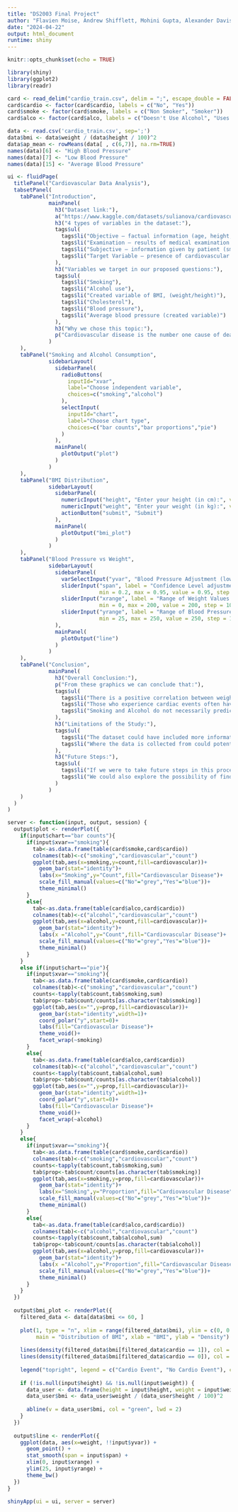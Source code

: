 ```yaml
---
title: "DS2003 Final Project"
author: "Flavien Moise, Andrew Shifflett, Mohini Gupta, Alexander Davis"
date: "2024-04-22"
output: html_document
runtime: shiny
---
```


```r
knitr::opts_chunk$set(echo = TRUE)
```

```r
library(shiny)
library(ggplot2)
library(readr)

card <- read_delim("cardio_train.csv", delim = ";", escape_double = FALSE, trim_ws = TRUE, show_col_types = FALSE)
card$cardio <- factor(card$cardio, labels = c("No", "Yes"))
card$smoke <- factor(card$smoke, labels = c("Non Smoker", "Smoker"))
card$alco <- factor(card$alco, labels = c("Doesn't Use Alcohol", "Uses Alcohol"))

data <- read.csv('cardio_train.csv', sep=';')
data$bmi <- data$weight / (data$height / 100)^2
data$ap_mean <- rowMeans(data[ , c(6,7)], na.rm=TRUE)
names(data)[6] <- "High Blood Pressure"
names(data)[7] <- "Low Blood Pressure"
names(data)[15] <- "Average Blood Pressure"

ui <- fluidPage(
  titlePanel("Cardiovascular Data Analysis"),
  tabsetPanel(
    tabPanel("Introduction",
             mainPanel(
               h3("Dataset link:"),
               a("https://www.kaggle.com/datasets/sulianova/cardiovascular-disease-dataset", href = "https://www.kaggle.com/datasets/sulianova/cardiovascular-disease-dataset"),
               h3("4 types of variables in the dataset:"),
               tags$ul(
                 tags$li("Objective – factual information (age, height, etc)"),
                 tags$li("Examination – results of medical examination (Cholesterol, glucose)"),
                 tags$li("Subjective – information given by patient (smoking, alcohol use, etc.)"),
                 tags$li("Target Variable – presence of cardiovascular disease (binary variable)")
               ),
               h3("Variables we target in our proposed questions:"),
               tags$ul(
                 tags$li("Smoking"),
                 tags$li("Alcohol use"),
                 tags$li("Created variable of BMI, (weight/height)"),
                 tags$li("Cholesterol"),
                 tags$li("Blood pressure"),
                 tags$li("Average blood pressure (created variable)")
               ),
               h3("Why we chose this topic:"),
               p("Cardiovascular disease is the number one cause of death in America. We wanted to explore the potential relationships between different variables and the presence of cardiovascular disease to provide information on how to potentially avoid this disease.")
             )
    ),
    tabPanel("Smoking and Alcohol Consumption",
             sidebarLayout(
               sidebarPanel(
                 radioButtons(
                   inputId="xvar",
                   label="Choose independent variable",
                   choices=c("smoking","alcohol")
                 ),
                 selectInput(
                   inputId="chart",
                   label="Choose chart type",
                   choices=c("bar counts","bar proportions","pie")
                 )
               ),
               mainPanel(
                 plotOutput("plot")
               )
             )
    ),
    tabPanel("BMI Distribution",
             sidebarLayout(
               sidebarPanel(
                 numericInput("height", "Enter your height (in cm):", value = NULL),
                 numericInput("weight", "Enter your weight (in kg):", value = NULL),
                 actionButton("submit", "Submit")
               ),
               mainPanel(
                 plotOutput("bmi_plot")
               )
             )
    ),
    tabPanel("Blood Pressure vs Weight",
             sidebarLayout(
               sidebarPanel(
                 varSelectInput("yvar", "Blood Pressure Adjustment (low, high, average)", data[ , c(6,7,15)], selected = "Average Blood Pressure"),
                 sliderInput("span", label = "Confidence Level adjustment:",
                             min = 0.2, max = 0.95, value = 0.95, step = 0.05),
                 sliderInput("xrange", label = "Range of Weight Values:",
                             min = 0, max = 200, value = 200, step = 10),
                 sliderInput("yrange", label = "Range of Blood Pressure Values:",
                             min = 25, max = 250, value = 250, step = 10)
               ),
               mainPanel(
                 plotOutput("line")
               )
             )
    ),
    tabPanel("Conclusion",
             mainPanel(
               h3("Overall Conclusion:"),
               p("From these graphics we can conclude that:"),
               tags$ul(
                 tags$li("There is a positive correlation between weight and blood pressure"),
                 tags$li("Those who experience cardiac events often have higher BMI"),
                 tags$li("Smoking and Alcohol do not necessarily predict the presence of cardiovascular disease, potentially due to errors in reporting.")
               ),
               h3("Limitations of the Study:"),
               tags$ul(
                 tags$li("The dataset could have included more information on each of the patients that could have influenced the relationships we studied. For example, family history could have an influence on the presence of cardiovascular disease for"),
                 tags$li("Where the data is collected from could potentially influence the conclusions we have drawn.")
               ),
               h3("Future Steps:"),
               tags$ul(
                 tags$li("If we were to take future steps in this process we could investigate the relationship between alternate variables and draw conclusions on the relevance to cardiovascular disease."),
                 tags$li("We could also explore the possibility of finding a different dataset and running similar tests to see if we draw the same conclusions.")
               )
             )
    )
  )
)

server <- function(input, output, session) {
  output$plot <- renderPlot({
    if(input$chart=="bar counts"){
      if(input$xvar=="smoking"){
        tab<-as.data.frame(table(card$smoke,card$cardio))
        colnames(tab)<-c("smoking","cardiovascular","count")
        ggplot(tab,aes(x=smoking,y=count,fill=cardiovascular))+
          geom_bar(stat="identity")+
          labs(x="Smoking",y="Count",fill="Cardiovascular Disease")+
          scale_fill_manual(values=c("No"="grey","Yes"="blue"))+
          theme_minimal()
      }
      else{
        tab<-as.data.frame(table(card$alco,card$cardio))
        colnames(tab)<-c("alcohol","cardiovascular","count")
        ggplot(tab,aes(x=alcohol,y=count,fill=cardiovascular))+
          geom_bar(stat="identity")+
          labs(x ="Alcohol",y="Count",fill="Cardiovascular Disease")+
          scale_fill_manual(values=c("No"="grey","Yes"="blue"))+
          theme_minimal()
      }
    }
    else if(input$chart=="pie"){
      if(input$xvar=="smoking"){
        tab<-as.data.frame(table(card$smoke,card$cardio))
        colnames(tab)<-c("smoking","cardiovascular","count")
        counts<-tapply(tab$count,tab$smoking,sum)
        tab$prop<-tab$count/counts[as.character(tab$smoking)]
        ggplot(tab,aes(x="",y=prop,fill=cardiovascular))+
          geom_bar(stat="identity",width=1)+
          coord_polar("y",start=0)+
          labs(fill="Cardiovascular Disease")+
          theme_void()+
          facet_wrap(~smoking)
      }
      else{
        tab<-as.data.frame(table(card$alco,card$cardio))
        colnames(tab)<-c("alcohol","cardiovascular","count")
        counts<-tapply(tab$count,tab$alcohol,sum)
        tab$prop<-tab$count/counts[as.character(tab$alcohol)]
        ggplot(tab,aes(x="",y=prop,fill=cardiovascular))+
          geom_bar(stat="identity",width=1)+
          coord_polar("y",start=0)+
          labs(fill="Cardiovascular Disease")+
          theme_void()+
          facet_wrap(~alcohol)
      }
    }
    else{
      if(input$xvar=="smoking"){
        tab<-as.data.frame(table(card$smoke,card$cardio))
        colnames(tab)<-c("smoking","cardiovascular","count")
        counts<-tapply(tab$count,tab$smoking,sum)
        tab$prop<-tab$count/counts[as.character(tab$smoking)]
        ggplot(tab,aes(x=smoking,y=prop,fill=cardiovascular))+
          geom_bar(stat="identity")+
          labs(x="Smoking",y="Proportion",fill="Cardiovascular Disease")+
          scale_fill_manual(values=c("No"="grey","Yes"="blue"))+
          theme_minimal()
      }
      else{
        tab<-as.data.frame(table(card$alco,card$cardio))
        colnames(tab)<-c("alcohol","cardiovascular","count")
        counts<-tapply(tab$count,tab$alcohol,sum)
        tab$prop<-tab$count/counts[as.character(tab$alcohol)]
        ggplot(tab,aes(x=alcohol,y=prop,fill=cardiovascular))+
          geom_bar(stat="identity")+
          labs(x ="Alcohol",y="Proportion",fill="Cardiovascular Disease")+
          scale_fill_manual(values=c("No"="grey","Yes"="blue"))+
          theme_minimal()
      }
    }
  })
  
  output$bmi_plot <- renderPlot({
    filtered_data <- data[data$bmi <= 60, ]
    
    plot(1, type = "n", xlim = range(filtered_data$bmi), ylim = c(0, 0.15),
         main = "Distribution of BMI", xlab = "BMI", ylab = "Density")
    
    lines(density(filtered_data$bmi[filtered_data$cardio == 1]), col = "blue", lwd = 2)
    lines(density(filtered_data$bmi[filtered_data$cardio == 0]), col = "red", lwd = 2)
    
    legend("topright", legend = c("Cardio Event", "No Cardio Event"), col = c("blue", "red"), lwd = 2)
    
    if (!is.null(input$height) && !is.null(input$weight)) {
      data_user <- data.frame(height = input$height, weight = input$weight)
      data_user$bmi <- data_user$weight / (data_user$height / 100)^2
      
      abline(v = data_user$bmi, col = "green", lwd = 2)
    }
  })
  
  output$line <- renderPlot({
    ggplot(data, aes(x=weight, !!input$yvar)) + 
      geom_point() + 
      stat_smooth(span = input$span) +
      xlim(0, input$xrange) + 
      ylim(25, input$yrange) + 
      theme_bw()
  })
}

shinyApp(ui = ui, server = server)
```


